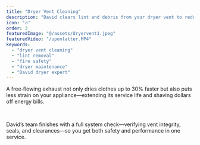 ```yaml
---
title: "Dryer Vent Cleaning"
description: "David clears lint and debris from your dryer vent to reduce fire risk, improve airflow, and speed up drying times. Camera‑verified and brush‑powered, we make sure nothing’s left behind."
icon: "🔥"
order: 3
featuredImage: "@/assets/dryervent1.jpeg"
featuredVideo: "/uponlatter.MP4"
keywords:
  - "dryer vent cleaning"
  - "lint removal"
  - "fire safety"
  - "dryer maintenance"
  - "David dryer expert"
---
```



<Section variant="imageCol3" childSlotClass="flex lg:flex-row-reverse">
  <Section variant="textCol">
    <Section
      variant="headAndP"
      heading={[{ text: "Stop a Hidden Fire Hazard", tagName: "h4" }]}
    >
      <p>
        Clogged dryer vents are one of the leading causes of household fires. Every ounce of lint removed lowers that risk—David uses high‑speed rotary brushes to dislodge debris, then powerful vacuums to haul it away.
      </p>
      <br/>
      <p>
        With clear before‑and‑after camera footage, you’ll see exactly where blockages were—and know you’re safe when your dryer runs.
      </p>
    </Section>
    <Section
      variant="headAndP"
      heading={[{ text: "Efficiency & Longevity", tagName: "h4" }]}
    >
      <p>
        A free‑flowing exhaust not only dries clothes up to 30% faster but also puts less strain on your appliance—extending its service life and shaving dollars off energy bills.
      </p>
      <br/>
      <p>
        David’s team finishes with a full system check—verifying vent integrity, seals, and clearances—so you get both safety and performance in one service.
      </p>
    </Section>
  </Section>

 <Section variant="contentImgSec">
  <VideoWithFallback
    featuredVideo={featuredVideo}
    poster={ImagePoster}
    altText={"David cleaning a couch"}
    className="mx-auto"
  />
</Section>
</Section>

